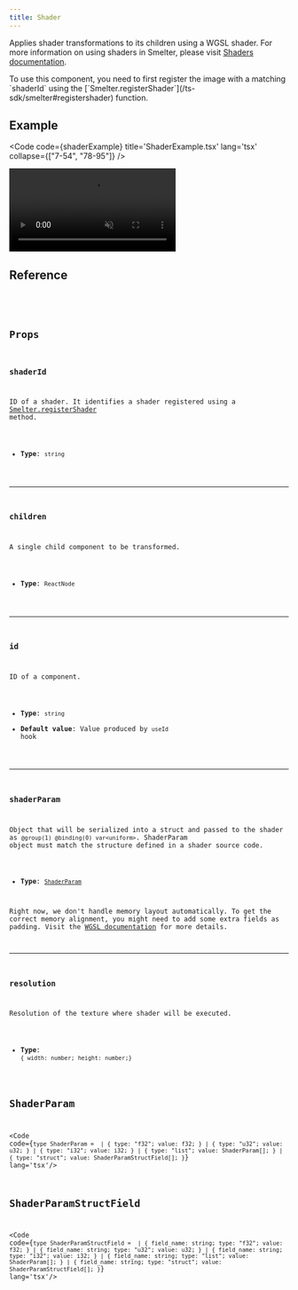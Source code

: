 ```yaml
---
title: Shader
---
```


<Badge text="Node.js" variant="tip" size="large" />

Applies shader transformations to its children using a WGSL shader. For more information on using shaders in Smelter, please visit [Shaders documentation](/fundamentals/concepts/shaders).

<Aside>To use this component, you need to first register the image with a matching `shaderId` using the [`Smelter.registerShader`](/ts-sdk/smelter#registershader) function.</Aside>

## Example

<Code code={shaderExample} title='ShaderExample.tsx' lang='tsx' collapse={["7-54", "78-95"]} />

<CollapsibleDetails summaryTitle='Output'>
  <video autoplay loop muted src={ExampleImage} alt="example output" />
</CollapsibleDetails>

## Reference

<CollapsibleDetails summaryTitle='Type definitions' open>
<Code code={`
type ShaderProps = {
    id?: string;
    children?: ReactElement[];
    shaderId: string;
    shaderParam?: ShaderParam;
    resolution: {
      width: number;
      height: number;
    };
}
`} lang='tsx' />
</CollapsibleDetails>

## Props

### shaderId
ID of a shader. It identifies a shader registered using a [Smelter.registerShader](/ts-sdk/smelter#registershader) method.

- **Type**: `string`

---

### children
A single child component to be transformed.

- **Type**: `ReactNode`

---

### id
ID of a component.

- **Type**: `string`
- **Default value**: Value produced by `useId` hook

---

### shaderParam
Object that will be serialized into a struct and passed to the shader as `@group(1) @binding(0) var<uniform>`. ShaderParam object must match the structure defined in a shader source code.

- **Type**: [`ShaderParam`](#shaderparam-1)

<Aside>Right now, we don't handle memory layout automatically. To get the correct memory alignment, you might need to add some extra fields as padding. Visit the <a href="https://www.w3.org/TR/WGSL/#alignment-and-size" target='_blank'>WGSL documentation</a> for more details.</Aside>

---

### resolution
Resolution of the texture where shader will be executed.

- **Type**: `{ width: number; height: number;}`

## ShaderParam

<Code code={`
type ShaderParam = 
  | { type: "f32"; value: f32; }
  | { type: "u32"; value: u32; }
  | { type: "i32"; value: i32; }
  | { type: "list"; value: ShaderParam[]; }
  | {
      type: "struct";
      value: ShaderParamStructField[];
    }
`} lang='tsx'/>

## ShaderParamStructField

<Code code={`
type ShaderParamStructField = 
  | { field_name: string; type: "f32"; value: f32; }
  | { field_name: string; type: "u32"; value: u32; }
  | { field_name: string; type: "i32"; value: i32; }
  | {
      field_name: string;
      type: "list";
      value: ShaderParam[];
    }
  | {
      field_name: string;
      type: "struct";
      value: ShaderParamStructField[];
    }
`} lang='tsx'/>
